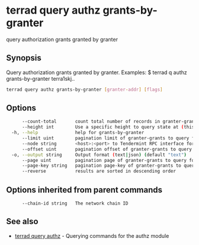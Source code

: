 # terrad query authz grants-by-granter

query authorization grants granted by granter

## Synopsis

Query authorization grants granted by granter.
Examples:
$ terrad q authz grants-by-granter terra1skj..

```sh Terrad
terrad query authz grants-by-granter [granter-addr] [flags]
```

## Options

```sh Terrad
      --count-total       count total number of records in granter-grants to query for
      --height int        Use a specific height to query state at (this can error if the node is pruning state)
  -h, --help              help for grants-by-granter
      --limit uint        pagination limit of granter-grants to query for (default 100)
      --node string       <host>:<port> to Tendermint RPC interface for this chain (default "tcp://localhost:26657")
      --offset uint       pagination offset of granter-grants to query for
  -o, --output string     Output format (text|json) (default "text")
      --page uint         pagination page of granter-grants to query for. This sets offset to a multiple of limit (default 1)
      --page-key string   pagination page-key of granter-grants to query for
      --reverse           results are sorted in descending order
```

## Options inherited from parent commands

```
      --chain-id string   The network chain ID
```

## See also

* [terrad query authz](terrad_query_authz.mdx)	 - Querying commands for the authz module


